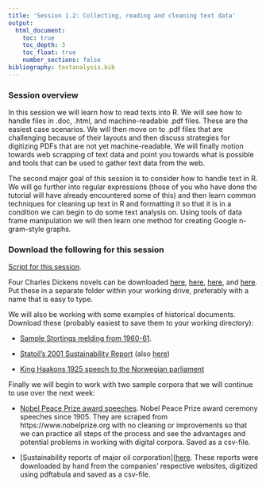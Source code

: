 ```yaml
---
title: 'Session 1.2: Collecting, reading and cleaning text data'
output:
  html_document:
    toc: true
    toc_depth: 3
    toc_float: true
    number_sections: false
bibliography: textanalysis.bib
---
```


### Session overview

In this session we will learn how to read texts into R. We will see how to handle files in .doc, .html, and machine-readable .pdf files. These are the easiest case scenarios. We will then move on to .pdf files that are challenging because of their layouts and then discuss strategies for digitizing PDFs that are not yet machine-readable. We will finally motion towards web scrapping of text data and point you towards what is possible and tools that can be used to gather text data from the web.

The second major goal of this session is to consider how to handle text in R. We will go further into regular expressions (those of you who have done the tutorial will have already encountered some of this) and then learn common techniques for cleaning up text in R and formatting it so that it is in a condition we can begin to do some text analysis on. Using tools of data frame manipulation we will then learn one method for creating Google n-gram-style graphs.

### Download the following for this session

[Script for this session](scripts/Day1-reading-cleaning.R).

Four Charles Dickens novels can be downloaded [here](data/dickens/A Christmas Carol - Charles Dickens - 1843.pdf), [here](data/dickens/David Copperfield - Charles Dickens - 1850.txt), [here](docs/data/dickens/Hard Times - Charles Dickens - 1854.docx), and [here](data/dickens/Oliver Twist - Charles Dickens - 1838.html). Put these in a separate folder within your working drive, preferably with a name that is easy to type.

We will also be working with some examples of historical documents. Download these (probably easiest to save them to your working directory):

* [Sample Stortings melding from 1960-61](data/stmeld8_kongo.pdf).

* [Statoil's 2001 Sustainability Report](https://www.equinor.com/sustainability/sustainability-reports-archive) (also [here](data/sustainability-report-2001-equinor.pdf))

* [King Haakons 1925 speech to the Norwegian parliament](data/Storting_KongHaakon_1925.pdf)

Finally we will begin to work with two sample corpora that we will continue to use over the next week:

* [Nobel Peace Prize award speeches](data/NobelPeace.csv).
Nobel Peace Prize award ceremony speeches since 1905. They are scraped from https://www.nobelprize.org with no cleaning or improvements so that we can practice all steps of the process and see the advantages and potential problems in working with digital corpora. Saved as a csv-file.

* [Sustainability reports of major oil corporation]([here](data/srps.csv). 
These reports were downloaded by hand from the companies' respective websites, digitized using pdftabula and saved as a csv-file.